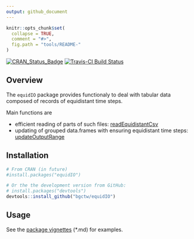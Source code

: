 ```yaml
---
output: github_document
---
```


<!-- 
README.md is generated from README.Rmd. Please edit that file
rmarkdown::render("README.Rmd") 
-->


```r
knitr::opts_chunk$set(
  collapse = TRUE,
  comment = "#>",
  fig.path = "tools/README-"
)
```

[![CRAN_Status_Badge](http://www.r-pkg.org/badges/version/equidIO)](http://cran.r-project.org/package=equidIO)
[![Travis-CI Build Status](https://travis-ci.org/bgctw/equidIO.svg?branch=master)](https://travis-ci.org/bgctw/equidIO)


## Overview

The `equidIO` package provides functionaly to deal with tabular data composed of 
records of equidistant time steps.

Main functions are

- efficient reading of parts of such files: 
  [readEquidistantCsv](https://github.com/bgctw/equidIO/tree/master/vignettes/readEquidistantCsv.md)
- updating of grouped data.frames with ensuring equidistant time steps: 
  [updateOutputRange](https://github.com/bgctw/equidIO/tree/master/vignettes/updateOutputRange.md)


## Installation

```r
# From CRAN (in future)
#install.packages("equidIO")

# Or the the development version from GitHub:
# install.packages("devtools")
devtools::install_github("bgctw/equidIO")
```

## Usage

See the [package vignettes](https://github.com/bgctw/equidIO/tree/master/vignettes) (*.md) for  examples.
